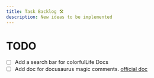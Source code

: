 ```yaml
---
title: Task Backlog 🛠
description: New ideas to be implemented
---
```


# TODO

- [ ] Add a search bar for colorfulLife Docs
- [ ] Add doc for docusaurus magic comments. [official doc](https://docusaurus.io/docs/markdown-features/markdown-features-metastring#magic-comments)
